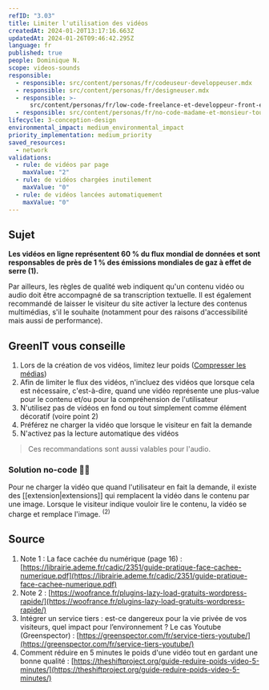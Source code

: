 ```yaml
---
refID: "3.03"
title: Limiter l'utilisation des vidéos
createdAt: 2024-01-20T13:17:16.663Z
updatedAt: 2024-01-26T09:46:42.295Z
language: fr
published: true
people: Dominique N.
scope: videos-sounds
responsible:
  - responsible: src/content/personas/fr/codeuseur-developpeuser.mdx
  - responsible: src/content/personas/fr/designeuser.mdx
  - responsible: >-
      src/content/personas/fr/low-code-freelance-et-developpeur-front-end-d-agences.mdx
  - responsible: src/content/personas/fr/no-code-madame-et-monsieur-tout-le-monde.mdx
lifecycle: 3-conception-design
environmental_impact: medium_environmental_impact
priority_implementation: medium_priority
saved_resources:
  - network
validations:
  - rule: de vidéos par page
    maxValue: "2"
  - rule: de vidéos chargées inutilement
    maxValue: "0"
  - rule: de vidéos lancées automatiquement
    maxValue: "0"
---
```


## Sujet

**Les vidéos en ligne représentent 60 % du flux mondial de données et sont responsables de près de 1 % des émissions mondiales de gaz à effet de serre (1).**

Par ailleurs, les règles de qualité web indiquent qu'un contenu vidéo ou audio doit être accompagné de sa transcription textuelle. Il est également recommandé de laisser le visiteur du site activer la lecture des contenus multimédias, s'il le souhaite (notamment pour des raisons d'accessibilité mais aussi de performance).

## GreenIT vous conseille

1. Lors de la création de vos vidéos, limitez leur poids ([Compresser les médias](./WP_5.01-compresser-les-medias.md))
2. Afin de limiter le flux des vidéos, n'incluez des vidéos que lorsque cela est nécessaire, c'est-à-dire, quand une vidéo représente une plus-value pour le contenu et/ou pour la compréhension de l'utilisateur
3. N'utilisez pas de vidéos en fond ou tout simplement comme élément décoratif (voire point 2)
4. Préférez ne charger la vidéo que lorsque le visiteur en fait la demande
5. N'activez pas la lecture automatique des vidéos

> Ces recommandations sont aussi valables pour l'audio.

### Solution no-code 🌱🌱

Pour ne charger la vidéo que quand l'utilisateur en fait la demande, il existe des \[\[extension|extensions]] qui remplacent la vidéo dans le contenu par une image. Lorsque le visiteur indique vouloir lire le contenu, la vidéo se charge et remplace l'image. <sup>(2)</sup>

## Source

1. Note 1 : La face cachée du numérique (page 16) : [https://librairie.ademe.fr/cadic/2351/guide-pratique-face-cachee-numerique.pdf](https://librairie.ademe.fr/cadic/2351/guide-pratique-face-cachee-numerique.pdf)
2. Note 2 : [https://woofrance.fr/plugins-lazy-load-gratuits-wordpress-rapide/](https://woofrance.fr/plugins-lazy-load-gratuits-wordpress-rapide/)
3. Intégrer un service tiers : est-ce dangereux pour la vie privée de vos visiteurs, quel impact pour l’environnement ? Le cas Youtube (Greenspector) : [https://greenspector.com/fr/service-tiers-youtube/](https://greenspector.com/fr/service-tiers-youtube/)
4. Comment réduire en 5 minutes le poids d'une vidéo tout en gardant une bonne qualité : [https://theshiftproject.org/guide-reduire-poids-video-5-minutes/](https://theshiftproject.org/guide-reduire-poids-video-5-minutes/)

